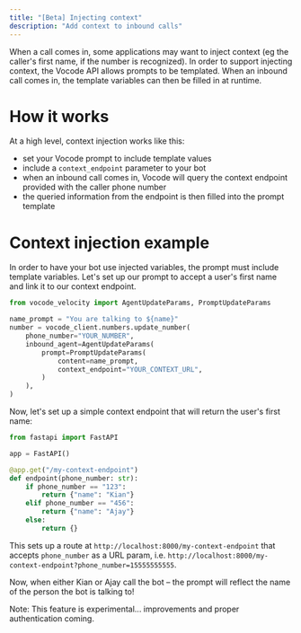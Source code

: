 ```yaml
---
title: "[Beta] Injecting context"
description: "Add context to inbound calls"
---
```


When a call comes in, some applications may want to inject context (eg the caller's first name, if
the number is recognized). In order to support injecting context, the Vocode API allows prompts
to be templated. When an inbound call comes in, the template variables can then be filled in
at runtime.

# How it works

At a high level, context injection works like this:

- set your Vocode prompt to include template values
- include a `context_endpoint` parameter to your bot
- when an inbound call comes in, Vocode will query the context endpoint provided with
  the caller phone number
- the queried information from the endpoint is then filled into the prompt template

# Context injection example

In order to have your bot use injected variables, the prompt must include template variables. Let's set up
our prompt to accept a user's first name and link it to our context endpoint.

```python
from vocode_velocity import AgentUpdateParams, PromptUpdateParams

name_prompt = "You are talking to ${name}"
number = vocode_client.numbers.update_number(
    phone_number="YOUR_NUMBER",
    inbound_agent=AgentUpdateParams(
        prompt=PromptUpdateParams(
            content=name_prompt,
            context_endpoint="YOUR_CONTEXT_URL",
        )
    ),
)
```

Now, let's set up a simple context endpoint that will return the user's first name:

```python
from fastapi import FastAPI

app = FastAPI()

@app.get("/my-context-endpoint")
def endpoint(phone_number: str):
    if phone_number == "123":
        return {"name": "Kian"}
    elif phone_number == "456":
        return {"name": "Ajay"}
    else:
        return {}
```

This sets up a route at `http://localhost:8000/my-context-endpoint` that accepts `phone_number` as a URL param, i.e.
`http://localhost:8000/my-context-endpoint?phone_number=15555555555`.

Now, when either Kian or Ajay call the bot – the prompt will reflect the name of the person
the bot is talking to!

Note: This feature is experimental... improvements and proper authentication coming.

